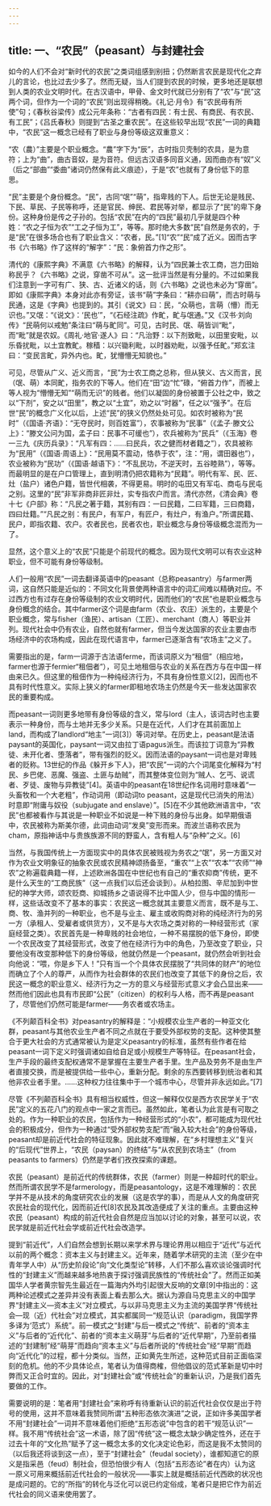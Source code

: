 ```yaml
---
---
---
```

title: 一、“农民”（peasant）与封建社会
---




如今的人们不会对“新时代的农民”之类词组感到别扭；仍然断言农民是现代化之弃儿的言论，也比过去少多了。然而无疑，当人们提到农民的时候，更多地还是联想到人类的农业文明时代。在古汉语中，甲骨、金文时代就已分别有了“农”与“民”这两个词，但作为一个词的“农民”则出现得稍晚。《礼记·月令》有“农民毋有所使”句；《春秋谷梁传》成公元年条称：“古者有四民：有士民、有商民、有农民、有工民”；《吕氏春秋》则提到“古圣之重农民”。在这些较早出现“农民”一词的典籍中，“农民”这一概念已经有了职业与身份等级这双重意义：

“农（農）”主要是个职业概念。“農”字下为“辰”，古时指贝壳制的农具，是为意符；上为“曲”，曲古音奴，是为音符。但远古汉语多同音义通，因而曲亦有“奴”义（后之“部曲”“委曲”诸词仍然保有此义痕迹），于是“农”也就有了身份低下的意思。

“民”主要是个身份概念。“民”，古同“氓”“萌”，指卑贱的下人。后世无论是贱民、下民、草民、子民等称呼，还是官民、绅民、君民等对举，都显示了“民”的卑下身份。这种身份是传之子孙的。包括“农民”在内的“四民”最初几乎就是四个种姓：“农之子恒为农”“工之子恒为工”，等等。那时绝大多数“民”自然是务农的，于是“民”在很多场合也有了职业含义：“农者，民。”[1]“农”“民”成了近义。因而古字书《六书略》作了这样的“解字”：“民：象俯首力作之形”。

清代的《康熙字典》不满意《六书略》的解释，认为“四民兼士农工商，岂力田始称民乎？《六书略》之说，穿凿不可从”。这一批评当然是有分量的。不过如果我们注意到一字可有广、狭、古、近诸义的话，则《六书略》之说也未必为“穿凿”。即如《康熙字典》本身对此亦有旁证，该书“萌”字条曰：“耕亦曰萌”，而古时萌与民通，这是《字典》也提到的。其引《说文》曰：民，“众萌也，言萌（懵）而无识也。”又氓：“《说文》：‘民也’”，“《石经注疏》作甿，甿与氓通。”又《汉书·刘向传》“民萌何以戒勉”条注曰“萌与甿同”。可见，古时民、氓、萌皆训“毗”，而“毗”就是农奴。《周礼·地官·遂人》曰：“凡治野：以下剂致毗，以田里安毗，以乐昏扰毗，以土宜教甿。稼穑：以兴锄利毗，以时器劝毗，以强予任甿。”郑玄注曰：“变民言甿，异外内也。甿，犹懵懵无知貌也。”

可见，尽管从广义、近义而言，“民”为士农工商之总称，但从狭义、古义而言，民（氓、萌）本同甿，指务农的下等人。他们在“田”边“忙”碌，“俯首力作”，而被上等人视为“懵懵无知”“萌而无识”的贱者。他们以凝固的身份被置于公社之中，致之以“下剂”，安之以“田里”，教之以“土宜”，劝之以“时器”，任之以“强予”。在后世“民”的概念广义化以后，上述“民”的狭义仍然处处可见。如农时被称为“民时”（《国语·齐语》：“无夺民时，则百姓富”），农事被称为“民事”（《孟子·滕文公上》：“滕文公问为国，孟子曰：民事不可缓也”），农兵被称为“民兵”（《玉海》卷一三九《庆历兵录》：“凡军有四：……曰民兵，农之健而材者籍之”），农具被称为“民用”（《国语·周语上》：“民用莫不震动，恪恭于农”，注：“用，谓田器也”），农业被称为“民功”（《国语·越语下》：“不乱民功，不逆天时，五谷睦熟”），等等。而最明显的是在户口管理上，直到明清仍把农籍称为“民籍”。明代有军、民、匠、灶（盐户）诸色户籍，皆世代相袭，不得更易。明时的屯田又有军屯、商屯与民屯之别。这里的“民”非军非商非匠非灶，实专指农户而言。清代亦然，《清会典》卷十七《户部》称：“凡民之著于籍，其别有四：一曰民籍，二曰军籍，三曰商籍，四曰灶籍。”“凡民之别：有民户，有军户，有匠户，有灶户，有渔户。”所谓民籍、民户，即指农籍、农户。农者民也，民者农也，职业概念与身份等级概念混而为一了。

显然，这个意义上的“农民”只能是个前现代的概念。因为现代文明可以有农业这种职业，但不可能有身份等级制。

人们一般用“农民”一词去翻译英语中的peasant（总称peasantry）与farmer两词，这自然只能是近似的：不同文化背景使两种语言中的词汇间难以精确对应。不过西方也有过存在身份等级制的农业文明时代，因而他们的“农民”也是职业概念与身份概念的结合。其中farmer这个词是由farm（农业、农庄）派生的，主要是个职业概念，常与fisher（渔民）、artisan（工匠）、merchant（商人）等职业并列。现代社会中仍有农业，自然也就有farmer，但当今发达国家的农业主要由市场经济中的农场构成，因此在现代语言中，farmer已逐渐含有“农场主”之义了。

需要指出的是，farm一词源于古法语ferme，而该词原义为“租佃”（相应地，farmer也源于fermier“租佃者”），可见土地租佃与农业的关系在西方与在中国一样由来已久。但这里的租佃作为一种纯经济行为，不具有身份性意义[2]，因而也不具有时代性意义。实际上狭义的farmer即租地农场主仍然是今天一些发达国家农民的重要构成。

而peasant一词则更多地带有身份等级的含义，常与lord（主人，该词古时也主要表示一种身份，而与土地并无多少关系。只是在近代，人们才在其前面加上land，而构成了landlord“地主”一词[3]）等词对举。在历史上，peasant是法语paysant的英国化，paysant一词又由拉丁语pagus派生。而该拉丁词意为“异教徒、未开化者、堕落者”，带有强烈的贬义。因而法语的paysant一词也是对卑贱者的贬称。13世纪的作品《躲开乡下人》，把“农民”一词的六个词尾变化解释为“村民、乡巴佬、恶魔、强盗、土匪与劫贼”，而其整体变位则为“贼人、乞丐、说谎者、歹徒、废物与异教徒”[4]。英语中的peasant在18世纪作名词用时意味着“一头畜牧和一个大老粗”，作动词用（即动词to peasant，这是现代已消失的用法）时意即“附庸与奴役（subjugate and enslave）”。[5]在不少其他欧洲语言中，“农民”也都被看作与其说是一种职业不如说是一种下贱的身份与出身。如早期俄语中，农民被称为斯美尔德，此词由动词“发臭”变形而来。而波兰语称农民为cham，原指神话中与贵族族源不同的野蛮人，含有粗人与“杂种”之义。[6]

当然，与我国传统上一方面现实中的具体农民被贱视为务农之“氓”，另一方面又对作为农业文明象征的抽象农民或农民精神颂扬备至，“重农”“上农”“农本”“农师”“神农”之称遍载典籍一样，上述欧洲各国在中世纪也有自己的“重农抑商”传统，更不是什么天生的“工商民族”（这一点我们以后还会谈到）。从柏拉图、辛尼加到中世纪的神学大师，颂农贬商、抑城扬乡之语说得不比中国人少，但与中国的情形一样，这些话改变不了基本的事实：农民这一概念就其主要意义而言，既不是与工、商、牧、渔并列的一种职业，也不是与业主、雇主或收购商对称的纯经济行为的另一方（承租人、受雇者或供货方），又不是与大农场之类对称的一种经营形式（家庭经营之类）。农民首先是一种卑贱的社会地位，一种不易摆脱的低下身份，即使一个农民改变了其经营形式，改变了他在经济行为中的角色，乃至改变了职业，只要他没有改变那种低下的身份等级，他就仍然是一个peasant，就仍然会听到社会向他说：“喂，你是乡下人！”只有当一个个具体农民摆脱了“共同体的财产”的地位而确立了个人的尊严，从而作为社会群体的农民们也改变了其低下的身份之后，农民这一概念的职业意义、经济行为之一方的意义与经营形式意义才会凸显出来——然而他们因此也具有市民即“公民”（citizen）的权利与人格，而不再是peasant了，尽管他们仍然可能是farmer——务农者或农场主。

《不列颠百科全书》对peasantry的解释是：“小规模农业生产者的一种亚文化群，peasant与其他农业生产者不同之点就在于要受外部权势的支配。这种使其整合于更大社会的方式通常被认为是定义peasantry的标准，虽然有些作者在给peasant一词下定义时强调诸如自给自足或小规模生产等特征。在peasant社会，生产手段的最终支配权通常不是掌握在主要生产者手里。生产品及劳务不是由生产者直接交换，而是被提供给一些中心，重新分配。剩余的东西要转移到统治者和其他非农业者手里。……这种权力往往集中于一个城市中心，尽管并非永远如此。”[7]

尽管《不列颠百科全书》具有相当权威性，但这一解释仅仅是西方农民学关于“农民”定义的五花八门的观点中一家之言而已。虽然如此，笔者认为此言是有可取之处的。作为一种职业的农民，包括作为一种经营形式的“小农”，都可能成为现代社会的积极成分，但作为一种通过“受外部权势支配”而“融入较大社会”的身份等级，peasant却是前近代社会的特征现象。因此就不难理解，在“乡村理想主义”复兴的“后现代”世界上，“农民（paysan）的终结”与“从农民到农场主”（from peasants to farmers）仍然是学者们孜孜探索的课题。

农民（peasant）是前近代的传统群体，农民（farmer）则是一种超时代的职业。然而所谓农民学不是farmerology，而是peasantology，这是不难理解的：农民学并不是从技术的角度研究农业的发展（这是农学的事），而是从人文的角度研究农民社会的现代化，因而前近代[8]农民及其改造便成了关注的重点。主要由这种农民（peasant）构成的前近代社会自然是应当加以讨论的对象，甚至可以说，农民学就是前近代社会学或前近代社会改造学。

提到“前近代”，人们自然会想到长期以来学术界与理论界用以相应于“近代”与近代以前的两个概念：资本主义与封建主义。近年来，随着学术研究的主流（至少在中青年学人中）从“历史阶段论”向“文化类型论”转移，人们不那么喜欢谈论强调时代性的“封建主义”而越来越多地热衷于探讨强调民族性的“传统社会”了。然而正如美国华人学者黄宗智先生最近在一篇海内外均引起很大反响的文章[9]中指出的：这两种论述模式之差异并没有表面上看去那么大。据认为源自马克思主义的中国学界“封建主义—资本主义”对立模式，与以非马克思主义为主流的美国学界“传统社会—现（近）代社会”对立模式，其实都属同一“规范认识（paradigm，我国学界多译为‘范式’）系统”。前一模式之“封建”与后一模式之“传统”、前者的“资本主义”与后者的“近代化”、前者的“资本主义萌芽”与后者的“近代早期”，乃至前者描述的“封建制”经“萌芽”而趋向“资本主义”与后者所说的“传统社会”经“早期”而趋向“近代化”的过程，都十分类似。当然，正如黄先生所述，这种范式目前正面临深刻的危机。他的不少具体论点，笔者认为值得商榷，但他倡议的范式革新是切中时弊而又正合时宜的。因此，对“封建社会”或“传统社会”的重新认识，乃是我们首先要做的工作。

需要说明的是：笔者用“封建社会”来称呼有待重新认识的前近代社会仅仅是出于符号的使用，这并不意味着我赞同所谓“五种形态依次演进”之说，正如许多美国学者不用“封建社会”一词并不意味着他们拒绝“五形态说”中包含的若干“规范认识”一样。我不用“传统社会”这一术语，除了因“传统”这一概念太缺少确定性外，还在于过去十年的“文化热”赋予了这一概念太多的文化决定论色彩，而这是我不太赞同的（以后我还将谈到这一点），至于“封建社会”（feudal society），谁都知道它的原义是指采邑（feud）制社会，但恐怕很少有人（包括“五形态论”者在内）认为这一原义可用来概括前近代社会的一般状况——事实上就是概括前近代西欧的状况也是成问题的。它的“所指”的转化与泛化可以说已约定俗成，笔者只是把它作为前近代社会的同义语来使用罢了。